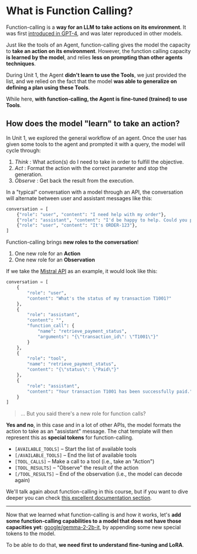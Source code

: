 # What is Function Calling?

Function-calling is a **way for an LLM to take actions on its environment**. It was first [introduced in GPT-4](https://openai.com/index/function-calling-and-other-api-updates/), and was later reproduced in other models.

Just like the tools of an Agent, function-calling gives the model the capacity to **take an action on its environment**. However, the function calling capacity **is learned by the model**, and relies **less on prompting than other agents techniques**.

During Unit 1, the Agent **didn't learn to use the Tools**, we just provided the list, and we relied on the fact that the model **was able to generalize on defining a plan using these Tools**. 

While here, **with function-calling, the Agent is fine-tuned (trained) to use Tools**.

## How does the model "learn" to take an action?

In Unit 1, we explored the general workflow of an agent. Once the user has given some tools to the agent and prompted it with a query, the model will cycle through:

1. *Think* : What action(s) do I need to take in order to fulfill the objective.
2. *Act* : Format the action with the correct parameter and stop the generation.
3. *Observe* : Get back the result from the execution.

In a "typical" conversation with a model through an API, the conversation will alternate between user and assistant messages like this:

```python
conversation = [
    {"role": "user", "content": "I need help with my order"},
    {"role": "assistant", "content": "I'd be happy to help. Could you provide your order number?"},
    {"role": "user", "content": "It's ORDER-123"},
]
```

Function-calling brings **new roles to the conversation**! 

1. One new role for an **Action** 
2. One new role for an **Observation** 

If we take the [Mistral API](https://docs.mistral.ai/capabilities/function_calling/) as an example, it would look like this:

```python
conversation = [
    {
        "role": "user",
        "content": "What's the status of my transaction T1001?"
    },
    {
        "role": "assistant",
        "content": "",
        "function_call": {
            "name": "retrieve_payment_status",
            "arguments": "{\"transaction_id\": \"T1001\"}"
        }
    },
    {
        "role": "tool",
        "name": "retrieve_payment_status",
        "content": "{\"status\": \"Paid\"}"
    },
    {
        "role": "assistant",
        "content": "Your transaction T1001 has been successfully paid."
    }
]
```

> ... But you said there's a new role for function calls?

**Yes and no**, in this case and in a lot of other APIs, the model formats the action to take as an "assistant" message. The chat template will then represent this as **special tokens** for function-calling.

- `[AVAILABLE_TOOLS]` – Start the list of available tools  
- `[/AVAILABLE_TOOLS]` – End the list of available tools  
- `[TOOL_CALLS]` – Make a call to a tool (i.e., take an "Action")  
- `[TOOL_RESULTS]` – "Observe" the result of the action  
- `[/TOOL_RESULTS]` – End of the observation (i.e., the model can decode again)

We'll talk again about function-calling in this course, but if you want to dive deeper you can check [this excellent documentation section](https://docs.mistral.ai/capabilities/function_calling/).

---
Now that we learned what function-calling is and how it works, let's **add some function-calling capabilities to a model that does not have those capacities yet**: [google/gemma-2-2b-it](https://huggingface.co/google/gemma-2-2b-it), by appending some new special tokens to the model.

To be able to do that, **we need first to understand fine-tuning and LoRA**. 
